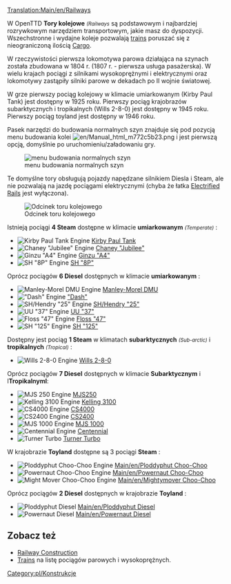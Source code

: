 [[Translation:Main/en/Railways]]<!--{{en/Types of railways}}-->{{pl/Typy kolei}}

W OpenTTD '''Tory kolejowe''' <small>''(Railways''</small> są podstawowym i najbardziej rozrywkowym narzędziem transportowym, jakie masz do dyspozycji. Wszechstronne i wydajne koleje pozwalają  [[Main/pl/Pociągi|trains]] poruszać się z nieograniczoną ilością [[Main/pl/Ładunek|Cargo]].

W rzeczywistości pierwsza lokomotywa parowa działająca na szynach została zbudowana w 1804 r. (1807 r. - pierwsza usługa pasażerska). W wielu krajach pociągi z silnikami wysokoprężnymi i elektrycznymi oraz lokomotywy zastąpiły silniki parowe w dekadach po II wojnie światowej.

W grze pierwszy pociąg kolejowy w klimacie umiarkowanym (Kirby Paul Tank) jest dostępny w 1925 roku. Pierwszy pociąg krajobrazów subarktycznych i tropikalnych (Wills 2-8-0) jest dostępny w 1945 roku. Pierwszy pociąg toyland jest dostępny w 1946 roku.

Pasek narzędzi do budowania normalnych szyn znajduje się pod pozycją menu budowania kolei  [[File:en/Manual html m772c5b23.png]] i jest pierwszą opcją, domyślnie po uruchomieniu/załadowaniu gry.

[[File:en/Openttd-rail1.png|none|menu budowania normalnych szyn]]

Te domyślne tory obsługują pojazdy napędzane silnikiem Diesla i Steam, ale nie pozwalają na jazdę pociągami elektrycznymi (chyba że łatka [[Main/pl/Zelektryfikowane koleje|Electrified Rails]] jest wyłączona).

[[File:en/Railway.png|none|frame|Odcinek toru kolejowego]]

Istnieją pociągi '''4 Steam''' dostępne w klimacie '''umiarkowanym''' <small>''(Temperate)''</small> :
*[[File:en/Kirbypaultank.png|Kirby Paul Tank Engine]] [[Main/pl/Kirby Paul Tank|Kirby Paul Tank]]
*[[File:en/Chaneyjubilee.png|Chaney "Jubilee" Engine]] [[Main/pl/Chaney "Jubilee"|Chaney "Jubilee"]]
*[[File:en/Ginzua4.png|Ginzu "A4" Engine]] [[Main/pl/Ginzu "A4"|Ginzu "A4"]]
*[[File:en/Sh8p.png|SH "8P" Engine]] [[Main/pl/SH "8P"|SH "8P"]]
Oprócz pociągów '''6 Diesel''' dostępnych w klimacie '''umiarkowanym ''' :
*[[File:en/Manleymoreldmu.png|Manley-Morel DMU Engine]] [[Main/pl/Manley-Morel DMU|Manley-Morel DMU]]
*[[File:en/Dash.png|"Dash" Engine]] [[Main/pl/Dash|"Dash"]]
*[[File:en/Shhendry25.png|SH/Hendry "25" Engine]] [[Main/pl/SH/Hendry "25"|SH/Hendry "25"]]
*[[File:en/Uu37.png|UU "37" Engine]] [[Main/pl/UU "37"|UU "37"]]
*[[File:en/Floss47.png|Floss "47" Engine]] [[Main/pl/Floss "47"|Floss "47"]]
*[[File:en/Sh125.png|SH "125" Engine]] [[Main/pl/SH "125"|SH "125"]]


Dostępny jest pociąg '''1 Steam''' w klimatach '''subarktycznych''' <small>''(Sub-arctic)''</small> i  '''tropikalnych''' <small>''(Tropical)''</small> :
*[[File:en/Wills280.png|Wills 2-8-0 Engine]] [[Main/pl/Wills 2-8-0|Wills 2-8-0]]
Oprócz pociągów '''7 Diesel''' dostępnych w klimacie '''Subarktycznym''' i l'''Tropikalnyml''':
*[[File:en/Mjs250.png|MJS 250 Engine]] [[Main/pl/MJS250|MJS250]]
*[[File:en/Kelling3100.png|Kelling 3100 Engine]] [[Main/pl/Kelling 3100|Kelling 3100]]
*[[File:en/Cs4000.png|CS4000 Engine]] [[Main/pl/CS4000|CS4000]]
*[[File:en/Cs2400.png|CS2400 Engine]] [[Main/pl/CS2400|CS2400]]
*[[File:en/Mjs1000.png|MJS 1000 Engine]] [[Main/pl/MJS 1000|MJS 1000]]
*[[File:en/Centennial.png|Centennial Engine]] [[Main/pl/Centennial|Centennial]]
*[[File:en/Turnerturbo.png|Turner Turbo]] [[Main/pl/Turner Turbo|Turner Turbo]]


W krajobrazie '''Toyland''' dostępne są 3 pociągi '''Steam''' :
*[[File:en/Ploddyphutchoochoo.png|Ploddyphut Choo-Choo Engine]] [[Main/en/Ploddyphut Choo-Choo]]
*[[File:en/Powernautchoochoo.png|Powernaut Choo-Choo Engine]] [[Main/en/Powernaut Choo-Choo]]
*[[File:en/Mightymoverchoochoo.png|Might Mover Choo-Choo Engine]] [[Main/en/Mightymover Choo-Choo]]
Oprócz pociągów  '''2 Diesel''' dostępnych w krajobrazie '''Toyland''' :
*[[File:en/Ploddyphutdiesel.png|Ploddyphut Diesel]] [[Main/en/Ploddyphut Diesel]]
*[[File:en/Powernautdiesel.png|Powernaut Diesel]] [[Main/en/Powernaut Diesel]]

==Zobacz też==
*[[Main/pl/Linie kolejowe|Railway Construction]]
*[[Main/pl/Pociągi|Trains]] na listę pociągów parowych i wysokoprężnych.

<!---[[Category:en/Construction]]-->[[Category:pl/Konstrukcje]]